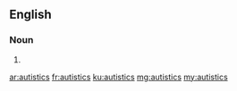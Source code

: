 ==English==

===Noun===
{{head|en|noun plural form}}

# {{plural of|autistic|lang=en}}

[[ar:autistics]]
[[fr:autistics]]
[[ku:autistics]]
[[mg:autistics]]
[[my:autistics]]